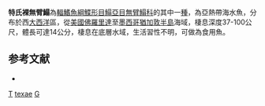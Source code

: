 {{Speciesbox
| taxon = Gymnachirus texae
| binomial_authority = [[Gunter|Gunter]], 1936
| status = NE
| status_system = IUCN3.1
| synonyms = *''Nodogymnus texae'', Gunter, 1936
}}

'''特氏裸無臂鰨'''為[[輻鰭魚綱|輻鰭魚綱]][[鰈形目|鰈形目]][[鰨亞目|鰨亞目]][[無臂鰨科|無臂鰨科]]的其中一[[種|種]]，為亞熱帶海水魚，分布於西[[大西洋|大西洋]]區，從[[美國|美國]][[佛羅里達|佛羅里達]]至[[墨西哥|墨西哥]][[猶加敦半島|猶加敦半島]]海域，棲息深度37-100公尺，體長可達14公分，棲息在底層水域，生活習性不明，可做為食用魚。

==参考文献==
*{{FishBase_species|genus=Gymnachirus|species=texae|year=2014|month=4}}

{{魚類小作品}}
{{Taxonbar}}
[[Category:食用魚|T]]
[[Category:裸無臂鰨屬|texae]]
[[Category:1936年描述的鱼类|G]]